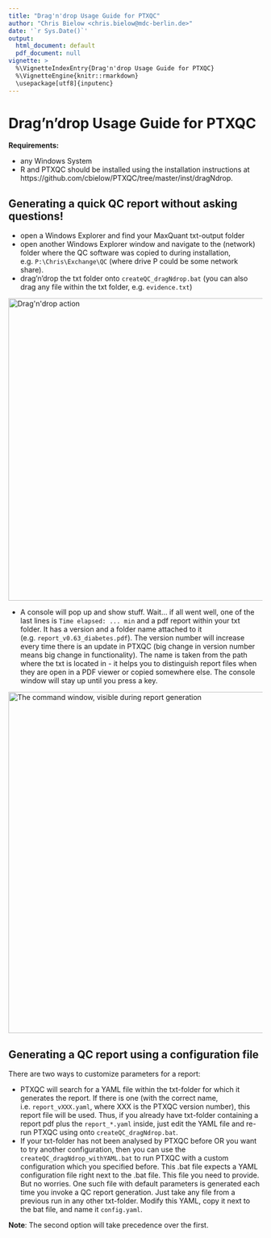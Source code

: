 ```yaml
---
title: "Drag'n'drop Usage Guide for PTXQC"
author: "Chris Bielow <chris.bielow@mdc-berlin.de>"
date: '`r Sys.Date()`'
output:
  html_document: default
  pdf_document: null
vignette: >
  %\VignetteIndexEntry{Drag'n'drop Usage Guide for PTXQC}
  %\VignetteEngine{knitr::rmarkdown}
  \usepackage[utf8]{inputenc}
---
```


# Drag'n'drop Usage Guide for PTXQC

**Requirements:**

  - any Windows System 
  - R and PTXQC should be installed using the installation instructions
    at https://github.com/cbielow/PTXQC/tree/master/inst/dragNdrop.

## Generating a quick QC report without asking questions!

  - open a Windows Explorer and find your MaxQuant txt-output folder
  - open another Windows Explorer window and navigate to the (network) folder where the QC software
    was copied to during installation, e.g. `P:\Chris\Exchange\QC` (where drive P could be some network share).
  - drag'n'drop the txt folder onto `createQC_dragNdrop.bat` (you can also drag any file within the
    txt folder, e.g. `evidence.txt`)

<img src="DragNDrop_Action.png" width="600" alt="Drag'n'drop action" />

 - A console will pop up and show stuff. Wait... if all went well, one of the last lines is `Time elapsed: ... min`
   and a pdf report within your txt folder. It has a version and a folder name attached to it
   (e.g. `report_v0.63_diabetes.pdf`). The version number will increase every time there is an 
   update in PTXQC (big change in version number means big change in functionality). 
   The name is taken from the path where the txt is located in - it helps you to distinguish
   report files when they are open in a PDF viewer or copied somewhere else. 
   The console window will stay up until you press a key.

<img src="DragNDrop_BatWindow.png" width="677" alt="The command window, visible during report generation" />

## Generating a QC report using a configuration file

There are two ways to customize parameters for a report:

  - PTXQC will search for a YAML file within the txt-folder for which it generates the report. 
    If there is one (with the correct name, i.e. `report_vXXX.yaml`, where XXX is the PTXQC version number),
    this report file will be used. Thus, if you already have txt-folder containing a report pdf
    plus the `report_*.yaml` inside, just edit the YAML file and re-run 
    PTXQC using onto `createQC_dragNdrop.bat`.
  - If your txt-folder has not been analysed by PTXQC before OR you want to try another configuration, 
    then you can use the `createQC_dragNdrop_withYAML.bat` to run PTXQC with a custom 
    configuration which you specified before. This .bat file expects a YAML configuration file
    right next to the .bat file. This file you need to provide. But no worries. One such file 
    with default parameters is generated each time you invoke a QC report generation. 
    Just take any file from a previous run in any other txt-folder. Modify this YAML, 
    copy it next to the bat file, and name it `config.yaml`. 

**Note**: The second option will take precedence over the first.
